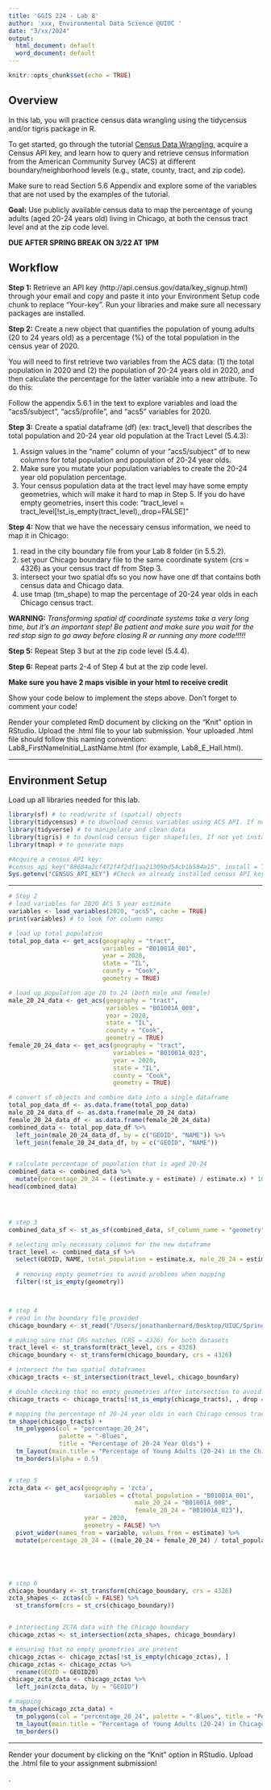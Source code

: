 ```yaml
---
title: 'GGIS 224 - Lab 8'
author: 'xxx, Environmental Data Science @UIUC '
date: "3/xx/2024"
output:
  html_document: default
  word_document: default
---
```


```r
knitr::opts_chunk$set(echo = TRUE)
```

## Overview

In this lab, you will practice census data wrangling using the tidycensus and/or tigris package in R. 

To get started, go through the tutorial [Census Data Wrangling](https://geodacenter.github.io/opioid-environment-toolkit/getACSData-tutorial.html), acquire a Census API key, and learn how to query and retrieve census information from the American Community Survey (ACS) at different boundary/neighborhood levels (e.g., state, county, tract, and zip code). 

Make sure to read Section 5.6 Appendix and explore some of the variables that are not used by the examples of the tutorial.

**Goal:**
Use publicly available census data to map the percentage of young adults (aged 20-24 years old) living in Chicago, at both the census tract level and at the zip code level.

**DUE AFTER SPRING BREAK ON 3/22 AT 1PM**

## Workflow

**Step 1:**
Retrieve an API key (http://api.census.gov/data/key_signup.html) through your email and copy and paste it into your Environment Setup code chunk to replace "Your-key". Run your libraries and make sure all necessary packages are installed. 

**Step 2:**
Create a new object that quantifies the population of young adults (20 to 24 years old) as a percentage (%) of the total population in the census year of 2020. 

You will need to first retrieve two variables from the ACS data: (1) the total population in 2020 and (2) the population of 20-24 years old in 2020, and then calculate the percentage for the latter variable into a new attribute. To do this:

Follow the appendix 5.6.1 in the text to explore variables and load the "acs5/subject", "acs5/profile", and "acs5" variables for 2020.

**Step 3:**
Create a spatial dataframe (df) (ex: tract_level) that describes the total population and 20-24 year old population at the Tract Level (5.4.3):

(1) Assign values in the "name" column of your "acs5/subject" df to new columns for total population and population of 20-24 year olds. 
(2) Make sure you mutate your population variables to create the 20-24 year old population percentage.
(3) Your census population data at the tract level may have some empty geometries, which will make it hard to map in Step 5. If you do have empty geometries, insert this code:
"tract_level = tract_level[!st_is_empty(tract_level),,drop=FALSE]"

**Step 4:**
Now that we have the necessary census information, we need to map it in Chicago:

(1) read in the city boundary file from your Lab 8 folder (in 5.5.2).
(2) set your Chicago boundary file to the same coordinate system (crs = 4326) as your census tract df from Step 3.
(3) intersect your two spatial dfs so you now have one df that contains both census data and Chicago data.
(4) use tmap (tm_shape) to map the percentage of 20-24 year olds in each Chicago census tract.

**WARNING:** *Transforming spatial df coordinate systems take a very long time, but it's an important step! Be patient and make sure you wait for the red stop sign to go away before closing R or running any more code!!!!!*

**Step 5:**
Repeat Step 3 but at the zip code level (5.4.4). 

**Step 6:**
Repeat parts 2-4 of Step 4 but at the zip code level.

**Make sure you have 2 maps visible in your html to receive credit**

Show your code below to implement the steps above. Don't forget to comment your code!

Render your completed RmD document by clicking on the "Knit" option in RStudio. Upload the .html file to your lab submission.
Your uploaded .html file should follow this naming convention: Lab8_FirstNameInitial_LastName.html (for example, Lab8_E_Hall.html).

---

## Environment Setup

Load up all libraries needed for this lab. 

```r
library(sf) # to read/write sf (spatial) objects
library(tidycensus) # to download census variables using ACS API. If not yet installed, execute: install.packages("tidycensus")
library(tidyverse) # to manipulate and clean data
library(tigris) # to download census tiger shapefiles, If not yet installed, execute: install.packages("tidycensus")
library(tmap) # to generate maps

#Acquire a census API key:
#census_api_key("88684a2cf472f4f2df1aa21309bd54cb1b584a15", install = TRUE) #install the key. The key only needs to be installed once. 
Sys.getenv("CENSUS_API_KEY") #Check an already installed census API key
```

---

```r
# Step 2
# load variables for 2020 ACS 5 year estimate
variables <- load_variables(2020, "acs5", cache = TRUE)
print(variables) # to look for column names

# load up total population
total_pop_data <- get_acs(geography = "tract", 
                          variables = "B01001A_001", 
                          year = 2020, 
                          state = "IL", 
                          county = "Cook",
                          geometry = TRUE)

# load up population age 20 to 24 (both male and female)
male_20_24_data <- get_acs(geography = "tract", 
                           variables = "B01001A_008", 
                           year = 2020, 
                           state = "IL", 
                           county = "Cook",
                           geometry = TRUE)
female_20_24_data <- get_acs(geography = "tract", 
                             variables = "B01001A_023", 
                             year = 2020, 
                             state = "IL", 
                             county = "Cook",
                             geometry = TRUE)

# convert sf objects and combine data into a single dataframe
total_pop_data_df <- as.data.frame(total_pop_data)
male_20_24_data_df <- as.data.frame(male_20_24_data)
female_20_24_data_df <- as.data.frame(female_20_24_data)
combined_data <- total_pop_data_df %>%
  left_join(male_20_24_data_df, by = c("GEOID", "NAME")) %>%
  left_join(female_20_24_data_df, by = c("GEOID", "NAME"))


# calculate percentage of population that is aged 20-24
combined_data <- combined_data %>%
  mutate(percentage_20_24 = ((estimate.y + estimate) / estimate.x) * 100)
head(combined_data)




# step 3
combined_data_sf <- st_as_sf(combined_data, sf_column_name = "geometry")

# selecting only necessary columns for the new dataframe
tract_level <- combined_data_sf %>%
  select(GEOID, NAME, total_population = estimate.x, male_20_24 = estimate.y, female_20_24 = estimate, percentage_20_24) %>%
  
  # removing empty geometries to avoid problems when mapping
  filter(!st_is_empty(geometry))



# step 4
# read in the boundary file provided
chicago_boundary <- st_read("/Users/jonathanbernard/Desktop/UIUC/Spring 2024/GGIS 224/GGIS224/Labs/Lab8/boundaries_chicago.geojson")

# making sure that CRS matches (CRS = 4326) for both datasets
tract_level <- st_transform(tract_level, crs = 4326)
chicago_boundary <- st_transform(chicago_boundary, crs = 4326)

# intersect the two spatial dataframes
chicago_tracts <- st_intersection(tract_level, chicago_boundary)

# double checking that no empty geometries after intersection to avoid problems when mapping
chicago_tracts <- chicago_tracts[!st_is_empty(chicago_tracts), , drop = FALSE]

# mapping the percentage of 20-24 year olds in each Chicago census tract in blue
tm_shape(chicago_tracts) +
  tm_polygons(col = "percentage_20_24", 
              palette = "-Blues", 
              title = "Percentage of 20-24 Year Olds") +
  tm_layout(main.title = "Percentage of Young Adults (20-24) in the Chicago area") + 
  tm_borders(alpha = 0.5)


# step 5
zcta_data <- get_acs(geography = 'zcta', 
                     variables = c(total_population = "B01001A_001", 
                                   male_20_24 = "B01001A_008", 
                                   female_20_24 = "B01001A_023"),
                     year = 2020, 
                     geometry = FALSE) %>%
  pivot_wider(names_from = variable, values_from = estimate) %>%
  mutate(percentage_20_24 = ((male_20_24 + female_20_24) / total_population) * 100)





# step 6
chicago_boundary <- st_transform(chicago_boundary, crs = 4326)
zcta_shapes <- zctas(cb = FALSE) %>% 
  st_transform(crs = st_crs(chicago_boundary))


# intersecting ZCTA data with the Chicago boundary
chicago_zctas <- st_intersection(zcta_shapes, chicago_boundary)

# ensuring that no empty geometries are present
chicago_zctas <- chicago_zctas[!st_is_empty(chicago_zctas), ]
chicago_zctas <- chicago_zctas %>%
  rename(GEOID = GEOID20)
chicago_zcta_data <- chicago_zctas %>%
  left_join(zcta_data, by = "GEOID")

# mapping
tm_shape(chicago_zcta_data) +
  tm_polygons(col = "percentage_20_24", palette = "-Blues", title = "Percentage of 20-24 Year Olds") +
  tm_layout(main.title = "Percentage of Young Adults (20-24) in Chicago Zip Codes") +
  tm_borders()
```

---

Render your document by clicking on the "Knit" option in RStudio. Upload the .html file to your assignment submission!

.